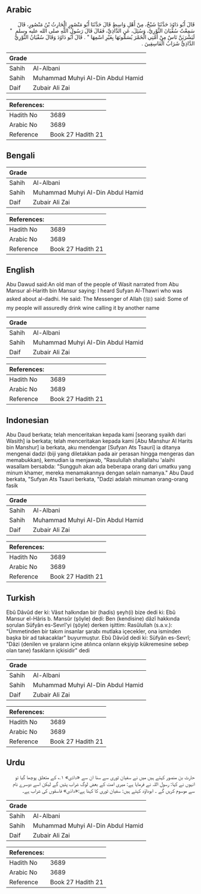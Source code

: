 ## Arabic


<div dir="rtl" lang="ar" style={{fontSize:'larger',backgroundColor:'#f8f9fa',padding:20}}>
قَالَ أَبُو دَاوُدَ حَدَّثَنَا شَيْخٌ، مِنْ أَهْلِ وَاسِطٍ قَالَ حَدَّثَنَا أَبُو مَنْصُورٍ الْحَارِثُ بْنُ مَنْصُورٍ، قَالَ سَمِعْتُ سُفْيَانَ الثَّوْرِيَّ، وَسُئِلَ، عَنِ الدَّاذِيِّ، فَقَالَ قَالَ رَسُولُ اللَّهِ صلى الله عليه وسلم ‏ "‏ لَيَشْرَبَنَّ نَاسٌ مِنْ أُمَّتِي الْخَمْرَ يُسَمُّونَهَا بِغَيْرِ اسْمِهَا ‏"‏ ‏.‏ قَالَ أَبُو دَاوُدَ وَقَالَ سُفْيَانُ الثَّوْرِيُّ الدَّاذِيُّ شَرَابُ الْفَاسِقِينَ ‏.‏
</div>
<div style={{backgroundColor:'#f8f9fa',padding:20, marginBottom: 10}}><table> <thead> <tr> <th>Grade</th> <th></th> </tr> </thead> <tbody> <tr><td>Sahih</td><td>Al-Albani</td></tr><tr><td>Sahih</td><td>Muhammad Muhyi Al-Din Abdul Hamid</td></tr><tr><td>Daif</td><td>Zubair Ali Zai</td></tr></tbody></table><table> <thead> <tr> <th>References:</th> <th></th> </tr> </thead> <tbody><tr><td>Hadith No</td><td>3689</td></tr><tr><td>Arabic No</td><td>3689</td></tr><tr><td>Reference</td><td>Book 27 Hadith 21</td></tr></tbody></table></div>

## Bengali


<div dir="ltr" lang="bn" style={{fontSize:'larger',backgroundColor:'#f8f9fa',padding:20}}>

</div>
<div style={{backgroundColor:'#f8f9fa',padding:20, marginBottom: 10}}><table> <thead> <tr> <th>Grade</th> <th></th> </tr> </thead> <tbody> <tr><td>Sahih</td><td>Al-Albani</td></tr><tr><td>Sahih</td><td>Muhammad Muhyi Al-Din Abdul Hamid</td></tr><tr><td>Daif</td><td>Zubair Ali Zai</td></tr></tbody></table><table> <thead> <tr> <th>References:</th> <th></th> </tr> </thead> <tbody><tr><td>Hadith No</td><td>3689</td></tr><tr><td>Arabic No</td><td>3689</td></tr><tr><td>Reference</td><td>Book 27 Hadith 21</td></tr></tbody></table></div>

## English


<div dir="ltr" lang="en" style={{fontSize:'larger',backgroundColor:'#f8f9fa',padding:20}}>
Abu Dawud said:An old man of the people of Wasit narrated from Abu Mansur al-Harith bin Mansur saying: I heard Sufyan Al-Thawri who was asked about al-dadhi. He said: The Messenger of Allah (ﷺ) said: Some of my people will assuredly drink wine calling it by another name
</div>
<div style={{backgroundColor:'#f8f9fa',padding:20, marginBottom: 10}}><table> <thead> <tr> <th>Grade</th> <th></th> </tr> </thead> <tbody> <tr><td>Sahih</td><td>Al-Albani</td></tr><tr><td>Sahih</td><td>Muhammad Muhyi Al-Din Abdul Hamid</td></tr><tr><td>Daif</td><td>Zubair Ali Zai</td></tr></tbody></table><table> <thead> <tr> <th>References:</th> <th></th> </tr> </thead> <tbody><tr><td>Hadith No</td><td>3689</td></tr><tr><td>Arabic No</td><td>3689</td></tr><tr><td>Reference</td><td>Book 27 Hadith 21</td></tr></tbody></table></div>

## Indonesian


<div dir="ltr" lang="id" style={{fontSize:'larger',backgroundColor:'#f8f9fa',padding:20}}>
Abu Daud berkata; telah menceritakan kepada kami [seorang syaikh dari Wasith] ia berkata; telah menceritakan kepada kami [Abu Manshur Al Harits bin Manshur] ia berkata, aku mendengar [Sufyan Ats Tsauri] ia ditanya mengenai dadzi (biji yang diletakkan pada air perasan hingga mengeras dan memabukkan), kemudian ia menjawab, "Rasulullah shallallahu 'alaihi wasallam bersabda: "Sungguh akan ada beberapa orang dari umatku yang minum khamer, mereka menamakannya dengan selain namanya." Abu Daud berkata, "Sufyan Ats Tsauri berkata, "Dadzi adalah minuman orang-orang fasik
</div>
<div style={{backgroundColor:'#f8f9fa',padding:20, marginBottom: 10}}><table> <thead> <tr> <th>Grade</th> <th></th> </tr> </thead> <tbody> <tr><td>Sahih</td><td>Al-Albani</td></tr><tr><td>Sahih</td><td>Muhammad Muhyi Al-Din Abdul Hamid</td></tr><tr><td>Daif</td><td>Zubair Ali Zai</td></tr></tbody></table><table> <thead> <tr> <th>References:</th> <th></th> </tr> </thead> <tbody><tr><td>Hadith No</td><td>3689</td></tr><tr><td>Arabic No</td><td>3689</td></tr><tr><td>Reference</td><td>Book 27 Hadith 21</td></tr></tbody></table></div>

## Turkish


<div dir="ltr" lang="tr" style={{fontSize:'larger',backgroundColor:'#f8f9fa',padding:20}}>
Ebû Dâvûd der ki: Vâsıt halkından bir (hadis) şeyh(i) bize dedi ki: Ebû Mansur el-Hâris b. Mansûr (şöyle) dedi: Ben (kendisine) dâzî hakkında sorulan Süfyân es-Sevrî'yi (şöyle) derken işittim: Rasûlullah (s.a.v.): "Ümmetinden bir takım insanlar şarabı mutlaka içecekler, ona isminden başka bir ad takacaklar" buyurmuştur. Ebû Dâvûd dedi ki: Süfyân es-Sevrî; "Dâzi (denilen ve şıraların içine atılınca onların ekşiyip kükremesine sebep olan tane) fasıkların içkisidir" dedi
</div>
<div style={{backgroundColor:'#f8f9fa',padding:20, marginBottom: 10}}><table> <thead> <tr> <th>Grade</th> <th></th> </tr> </thead> <tbody> <tr><td>Sahih</td><td>Al-Albani</td></tr><tr><td>Sahih</td><td>Muhammad Muhyi Al-Din Abdul Hamid</td></tr><tr><td>Daif</td><td>Zubair Ali Zai</td></tr></tbody></table><table> <thead> <tr> <th>References:</th> <th></th> </tr> </thead> <tbody><tr><td>Hadith No</td><td>3689</td></tr><tr><td>Arabic No</td><td>3689</td></tr><tr><td>Reference</td><td>Book 27 Hadith 21</td></tr></tbody></table></div>

## Urdu


<div dir="rtl" lang="ur" style={{fontSize:'larger',backgroundColor:'#f8f9fa',padding:20}}>
حارث بن منصور کہتے ہیں میں نے سفیان ثوری سے سنا ان سے «داذی» ۱؎ کے متعلق پوچھا گیا تو انہوں نے کہا: رسول اللہ نے فرمایا ہے: میری امت کے بعض لوگ شراب پئیں گے لیکن اسے دوسرے نام سے موسوم کریں گے ۔ ابوداؤد کہتے ہیں: سفیان ثوری کا کہنا ہے:«داذی» فاسقوں کی شراب ہے۔
</div>
<div style={{backgroundColor:'#f8f9fa',padding:20, marginBottom: 10}}><table> <thead> <tr> <th>Grade</th> <th></th> </tr> </thead> <tbody> <tr><td>Sahih</td><td>Al-Albani</td></tr><tr><td>Sahih</td><td>Muhammad Muhyi Al-Din Abdul Hamid</td></tr><tr><td>Daif</td><td>Zubair Ali Zai</td></tr></tbody></table><table> <thead> <tr> <th>References:</th> <th></th> </tr> </thead> <tbody><tr><td>Hadith No</td><td>3689</td></tr><tr><td>Arabic No</td><td>3689</td></tr><tr><td>Reference</td><td>Book 27 Hadith 21</td></tr></tbody></table></div>